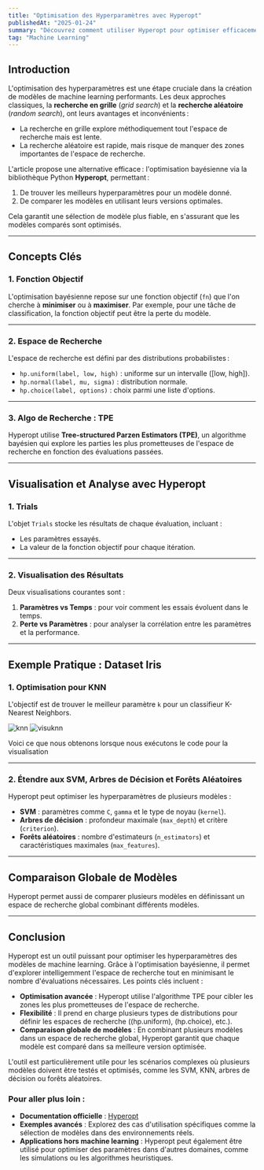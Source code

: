 ```yaml
---
title: "Optimisation des Hyperparamètres avec Hyperopt"
publishedAt: "2025-01-24"
summary: "Découvrez comment utiliser Hyperopt pour optimiser efficacement les hyperparamètres des modèles de machine learning en combinant la puissance de l'optimisation bayésienne et des visualisations approfondies."
tag: "Machine Learning"
---
```


## **Introduction**

L'optimisation des hyperparamètres est une étape cruciale dans la création de modèles de machine learning performants. Les deux approches classiques, la **recherche en grille** (*grid search*) et la **recherche aléatoire** (*random search*), ont leurs avantages et inconvénients :
- La recherche en grille explore méthodiquement tout l'espace de recherche mais est lente.
- La recherche aléatoire est rapide, mais risque de manquer des zones importantes de l'espace de recherche.

L'article propose une alternative efficace : l'optimisation bayésienne via la bibliothèque Python **Hyperopt**, permettant :
1. De trouver les meilleurs hyperparamètres pour un modèle donné.
2. De comparer les modèles en utilisant leurs versions optimales.

Cela garantit une sélection de modèle plus fiable, en s'assurant que les modèles comparés sont optimisés.

---

## **Concepts Clés**

### **1. Fonction Objectif**
L'optimisation bayésienne repose sur une fonction objectif (`fn`) que l'on cherche à **minimiser** ou à **maximiser**. Par exemple, pour une tâche de classification, la fonction objectif peut être la perte du modèle.

---

### **2. Espace de Recherche**
L'espace de recherche est défini par des distributions probabilistes :
- `hp.uniform(label, low, high)` : uniforme sur un intervalle \([low, high]\).
- `hp.normal(label, mu, sigma)` : distribution normale.
- `hp.choice(label, options)` : choix parmi une liste d'options.

---

### **3. Algo de Recherche : TPE**
Hyperopt utilise **Tree-structured Parzen Estimators (TPE)**, un algorithme bayésien qui explore les parties les plus prometteuses de l'espace de recherche en fonction des évaluations passées.

---

## **Visualisation et Analyse avec Hyperopt**

### **1. Trials**
L'objet `Trials` stocke les résultats de chaque évaluation, incluant :
- Les paramètres essayés.
- La valeur de la fonction objectif pour chaque itération.

---

### **2. Visualisation des Résultats**
Deux visualisations courantes sont :
1. **Paramètres vs Temps** : pour voir comment les essais évoluent dans le temps.
2. **Perte vs Paramètres** : pour analyser la corrélation entre les paramètres et la performance.

---

## **Exemple Pratique : Dataset Iris**

### **1. Optimisation pour KNN**
L'objectif est de trouver le meilleur paramètre `k` pour un classifieur K-Nearest Neighbors.

![knn](/images/blog/hyperopt/knn.png)
![visuknn](/images/blog/hyperopt/visuknn.webp)

Voici ce que nous obtenons lorsque nous exécutons le code pour la visualisation


---

### **2. Étendre aux SVM, Arbres de Décision et Forêts Aléatoires**
Hyperopt peut optimiser les hyperparamètres de plusieurs modèles :

- **SVM** : paramètres comme `C`, `gamma` et le type de noyau (`kernel`).
- **Arbres de décision** : profondeur maximale (`max_depth`) et critère (`criterion`).
- **Forêts aléatoires** : nombre d'estimateurs (`n_estimators`) et caractéristiques maximales (`max_features`).

---

## **Comparaison Globale de Modèles**

Hyperopt permet aussi de comparer plusieurs modèles en définissant un espace de recherche global combinant différents modèles.

---

## **Conclusion**

Hyperopt est un outil puissant pour optimiser les hyperparamètres des modèles de machine learning. Grâce à l'optimisation bayésienne, il permet d'explorer intelligemment l'espace de recherche tout en minimisant le nombre d'évaluations nécessaires. Les points clés incluent :

- **Optimisation avancée** : Hyperopt utilise l'algorithme TPE pour cibler les zones les plus prometteuses de l'espace de recherche.
- **Flexibilité** : Il prend en charge plusieurs types de distributions pour définir les espaces de recherche (\(hp.uniform\), \(hp.choice\), etc.).
- **Comparaison globale de modèles** : En combinant plusieurs modèles dans un espace de recherche global, Hyperopt garantit que chaque modèle est comparé dans sa meilleure version optimisée.

L'outil est particulièrement utile pour les scénarios complexes où plusieurs modèles doivent être testés et optimisés, comme les SVM, KNN, arbres de décision ou forêts aléatoires.

### **Pour aller plus loin :**
- **Documentation officielle** : [Hyperopt](http://hyperopt.github.io/hyperopt/)
- **Exemples avancés** : Explorez des cas d'utilisation spécifiques comme la sélection de modèles dans des environnements réels.
- **Applications hors machine learning** : Hyperopt peut également être utilisé pour optimiser des paramètres dans d'autres domaines, comme les simulations ou les algorithmes heuristiques.
